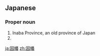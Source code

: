 ==Japanese==
{{wikipedia|lang=ja}}
{{ja-kanjitab|因|幡}}

===Proper noun===
{{ja-pos|いなば|proper}}

# Inaba Province, an old province of Japan
# {{surname|lang=ja|sort=いなば}}

[[ja:因幡]]
[[zh:因幡]]